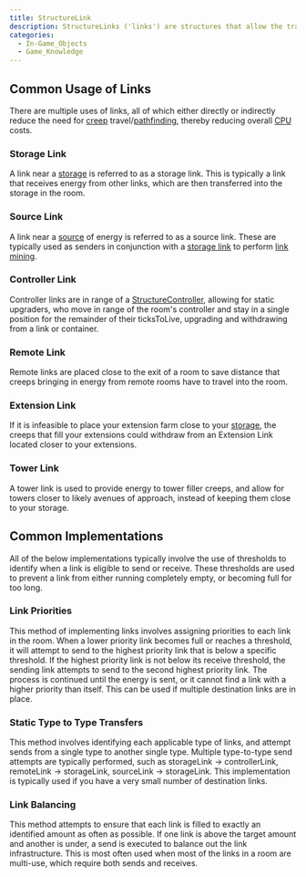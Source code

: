```yaml
---
title: StructureLink
description: StructureLinks ('links') are structures that allow the transfer of energy from one link to another in the same room instantaneously while incurring a cost of total * 0.03 energy per transmission. Links can hold up to 800 energy at a time and do not allow other resources. Once an energy transfer is initiated, the sending link has a cooldown equal to the linear distance between the sending and receiving links. StructureLink inherits the methods and values of RoomObject, Structure, and OwnedStructure.
categories:
  - In-Game_Objects
  - Game_Knowledge
---
```


## Common Usage of Links
There are multiple uses of links, all of which either directly or indirectly reduce the need for [creep](/Creep) travel/[pathfinding](/Pathfinding), thereby reducing overall [CPU](/CPU) costs.

### Storage Link

A link near a [storage](/StructureStorage) is referred to as a storage link. This is typically a link that receives energy from other links, which are then transferred into the storage in the room.

### Source Link

A link near a [source](/Source) of energy is referred to as a source link. These are typically used as senders in conjunction with a [storage link](#storage-link) to perform [link mining](/Static_Harvesting#link-mining).

### Controller Link

Controller links are in range of a [StructureController](/StructureController), allowing for static upgraders, who move in range of the room's controller and stay in a single position for the remainder of their ticksToLive, upgrading and withdrawing from a link or container.

### Remote Link

Remote links are placed close to the exit of a room to save distance that creeps bringing in energy from remote rooms have to travel into the room.

### Extension Link

If it is infeasible to place your extension farm close to your [storage](/StructureStorage), the creeps that fill your extensions could withdraw from an Extension Link located closer to your extensions.

### Tower Link

A tower link is used to provide energy to tower filler creeps, and allow for towers closer to likely avenues of approach, instead of keeping them close to your storage.

## Common Implementations

All of the below implementations typically involve the use of thresholds to identify when a link is eligible to send or receive. These thresholds are used to prevent a link from either running completely empty, or becoming full for too long.

### Link Priorities

This method of implementing links involves assigning priorities to each link in the room. When a lower priority link becomes full or reaches a threshold, it will attempt to send to the highest priority link that is below a specific threshold. If the highest priority link is not below its receive threshold, the sending link attempts to send to the second highest priority link. The process is continued until the energy is sent, or it cannot find a link with a higher priority than itself. This can be used if multiple destination links are in place.

### Static Type to Type Transfers

This method involves identifying each applicable type of links, and attempt sends from a single type to another single type. Multiple type-to-type send attempts are typically performed, such as storageLink → controllerLink, remoteLink → storageLink, sourceLink → storageLink. This implementation is typically used if you have a very small number of destination links.

### Link Balancing

This method attempts to ensure that each link is filled to exactly an identified amount as often as possible. If one link is above the target amount and another is under, a send is executed to balance out the link infrastructure. This is most often used when most of the links in a room are multi-use, which require both sends and receives.
